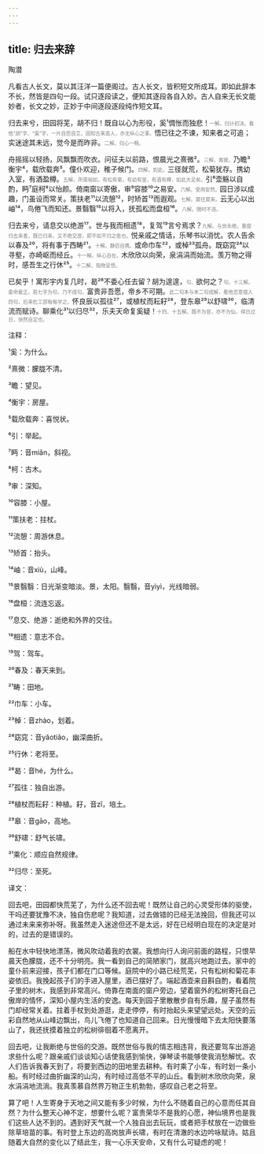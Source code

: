```yaml
---
---
---
```

title: 归去来辞
---




陶潜





凡看古人长文，莫以其汪洋一篇便阁过。古人长文，皆积短文所成耳。即如此辞本不长，然皆是四句一段。试只逐段读之，便知其逐段各自入妙。古人自来无长文能妙者，长文之妙，正妙于中间逐段逐段纯作短文耳。





归去来兮，田园将芜，胡不归！既自以心为形役，奚¹惆怅而独悲！<font color=gray size=0.8rem>一解。归计初决。看他“胡”字、“奚”字，一片自怨自艾。固知古来高人，亦无纵心之事。</font>悟已往之不谏，知来者之可追；实迷途其未远，觉今是而昨非。<font color=gray size=0.8rem>二解。归心一畅。</font>

舟摇摇以轻扬，风飘飘而吹衣。问征夫以前路，恨晨光之熹微²。<font color=gray size=0.8rem>三解。离彼。</font>乃瞻³衡宇⁴，载欣载奔⁵。僮仆欢迎，稚子候门。<font color=gray size=0.8rem>四解。到此。</font>三径就荒，松菊犹存。携幼入室，有酒盈樽。<font color=gray size=0.8rem>五解。所需裕如，有松有菊，有幼有室，有酒有樽，如此大足矣。</font>引⁶壶觞以自酌，眄⁷庭柯⁸以怡颜。倚南窗以寄傲，审⁹容膝¹⁰之易安。<font color=gray size=0.8rem>六解。受用安然。</font>园日涉以成趣，门虽设而常关。策扶老¹¹以流憩¹²，时矫首¹³而遐观。<font color=gray size=0.8rem>七解。莫往莫来。</font>云无心以出岫¹⁴，鸟倦飞而知还。景翳翳¹⁵以将入，抚孤松而盘桓¹⁶。<font color=gray size=0.8rem>八解。随时不违。</font>

归去来兮，请息交以绝游¹⁷。世与我而相遗¹⁸，复驾¹⁹言兮焉求？<font color=gray size=0.8rem>九解。与世永绝。重提归去来者，既已归来，又不绝交游，即不如不归之愈也。</font>悦亲戚之情话，乐琴书以消忧。农人告余以春及²⁰，将有事于西畴²¹。<font color=gray size=0.8rem>十解。静侣自携。</font>或命巾车²²，或棹²³孤舟。既窈窕²⁴以寻壑，亦崎岖而经丘。<font color=gray size=0.8rem>十一解。纵心自在。</font>木欣欣以向荣，泉涓涓而始流。羡万物之得时，感吾生之行休²⁵。<font color=gray size=0.8rem>十二解。指物呈悟。</font>

已矣乎！寓形宇内复几时，曷²⁶不委心任去留？胡为遑遑，<font color=gray size=0.8rem>句。</font>欲何之？<font color=gray size=0.8rem>句。十三解。委命爰正。若七字为句，乃不成句。</font>富贵非吾愿，帝乡不可期。<font color=gray size=0.8rem>此二句本与末二句成解，看他恣意插入四句，后来杜工部每每学之。</font>怀良辰以孤往²⁷，或植杖而耘耔²⁸，登东皋²⁹以舒啸³⁰，临清流而赋诗。聊乘化³¹以归尽³²，乐夫天命复奚疑！<font color=gray size=0.8rem>十四、十五解。既不为官，亦不为仙，得日过日，快然自足也。</font>

注释：

¹奚：为什么。

²熹微：朦胧不清。

³瞻：望见。

⁴衡宇：房屋。

⁵载欣载奔：喜悦状。

⁶引：举起。

⁷眄：音miǎn，斜视。

⁸柯：古木。

⁹审：深知。

¹⁰容膝：小屋。

¹¹策扶老：拄杖。

¹²流憩：周游休息。

¹³矫首：抬头。

¹⁴岫：音xiù，山峰。

¹⁵景翳翳：日光渐变暗淡。景，太阳。翳翳，音yìyì，光线暗弱。

¹⁶盘桓：流连忘返。

¹⁷息交、绝游：逝绝和外界的交往。

¹⁸相遗：意志不合。

¹⁹驾：驾车。

²⁰春及：春天来到。

²¹畴：田地。

²²巾车：小车。

²³棹：音zhào，划着。

²⁴窈窕：音yǎotiǎo，幽深曲折。

²⁵行休：老将至。

²⁶曷：音hé，为什么。

²⁷孤往：独自出游。

²⁸植杖而耘耔：种植。耔，音zǐ，培土。

²⁹皋：音gāo，高地。

³⁰舒啸：舒气长啸。

³¹乘化：顺应自然规律。

³²归尽：至死。

译文：

回去吧，田园都快荒芜了，为什么还不回去呢！既然让自己的心灵受形体的驱使，干吗还要犹豫不决，独自伤悲呢？我知道，过去做错的已经无法挽回，但我还可以通过未来来弥补呀。我虽然走入迷途但还不是太远，好在已经明白现在的决定是对的，过去的是错误的。

船在水中轻快地漂荡，微风吹动着我的衣裳。我想向行人询问前面的路程，只恨早晨天色朦胧，还不十分明亮。我一看到自己的简陋家门，就高兴地跑过去。家中的童仆前来迎接，孩子们都在门口等候。庭院中的小路已经荒芜，只有松树和菊花丰姿依旧。我挽起孩子们的手进入屋里，酒已摆好了。端起酒壶来自斟自酌，看着院子里的树木，我感到非常高兴。倚靠在南面的窗户旁边，望着窗外的松树寄托自己傲岸的情怀，深知小屋内生活的安逸。每天到园子里散散步自有乐趣，屋子虽然有门却经常关着。拄着手杖到处游逛，走走停停，有时抬起头来望望远处。天空的云彩自然地从山峰边飘出，鸟儿飞倦了也知道自己回来。日光慢慢暗下去太阳快要落山了，我还抚摸着独立的松树徘徊着不愿离开。

回去吧，让我断绝与世俗的交游。既然世俗与我的情志相违背，我还要驾车出游追求些什么呢？跟亲戚们谈谈知心话使我感到愉快，弹琴读书能够使我消愁解忧。农人们告诉我春天到了，将要到西边的田地里去耕种。有时乘了小车，有时划一条小船。有时经过曲折幽深的山沟，有时经过高低不平的山丘。看到树木欣欣向荣，泉水涓涓地流淌。我真羡慕自然界万物正生机勃勃，感叹自己老之将至。

算了吧！人生寄身于天地之间又能有多少时候，为什么不随着自己的心意而任其自然？为什么整天心神不定，想要什么呢？富贵荣华不是我的心愿，神仙境界也是我们这些人达不到的。遇到好天气就一个人独自出去玩玩，或者把手杖放在一边做些除草培苗的事。有时登上东边的高岗放声长啸，有时在清澈的水边吟咏赋诗。姑且随着大自然的变化以了结此生，我一心乐天安命，又有什么可疑虑的呢！